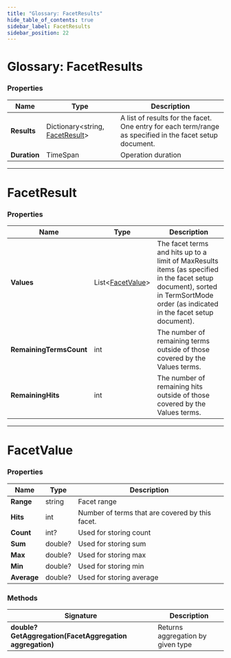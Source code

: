 ```yaml
---
title: "Glossary: FacetResults"
hide_table_of_contents: true
sidebar_label: FacetResults
sidebar_position: 22
---
```



# Glossary: FacetResults

### Properties

| Name | Type | Description |
| ------------- | ------------- | ----- |
| **Results** | Dictionary&lt;string, [FacetResult](../glossary/facet-results.mdx#facetresult)&gt; | A list of results for the facet.  One entry for each term/range as specified in the facet setup document. |
| **Duration** | TimeSpan | Operation duration |

---

# FacetResult

### Properties

| Name | Type | Description |
| ------------- | ------------- | ----- |
| **Values** | List&lt;[FacetValue](../glossary/facet-results.mdx#facetvalue)&gt; | The facet terms and hits up to a limit of MaxResults items (as specified in the facet setup document), sorted in TermSortMode order (as indicated in the facet setup document). |
| **RemainingTermsCount** | int | The number of remaining terms outside of those covered by the Values terms. |
| **RemainingHits** | int | The number of remaining hits outside of those covered by the Values terms. |

---

# FacetValue

### Properties

| Name | Type | Description |
| ------------- | ------------- | ----- |
| **Range** | string | Facet range |
| **Hits** | int | Number of terms that are covered by this facet. |
| **Count** | int? | Used for storing count |
| **Sum** | double? | Used for storing sum |
| **Max** | double? | Used for storing max |
| **Min** | double? | Used for storing min |
| **Average** | double? | Used for storing average |

### Methods

| Signature | Description |
| ----------| ----- |
| **double? GetAggregation(FacetAggregation aggregation)** | Returns aggregation by given type |

